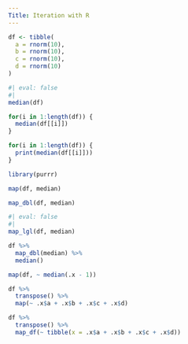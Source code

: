 ```yaml
---
Title: Iteration with R
---
```



```r
df <- tibble(
  a = rnorm(10),
  b = rnorm(10),
  c = rnorm(10),
  d = rnorm(10)
)
```

```r
#| eval: false
#| 
median(df)
```

```r
for(i in 1:length(df)) {
  median(df[[i]])
}
```

```r
for(i in 1:length(df)) {
  print(median(df[[i]]))
}
```

```r
library(purrr)
```

```r
map(df, median)
```

```r
map_dbl(df, median)
```

```r
#| eval: false
#| 
map_lgl(df, median)
```

```r
df %>% 
  map_dbl(median) %>% 
  median()
```

```r
map(df, ~ median(.x - 1))
```

```r
df %>% 
  transpose() %>% 
  map(~ .x$a + .x$b + .x$c + .x$d)
```

```r
df %>% 
  transpose() %>% 
  map_df(~ tibble(x = .x$a + .x$b + .x$c + .x$d))
```


